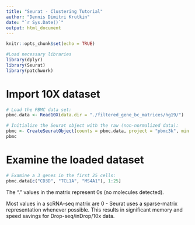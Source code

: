 ```yaml
---
title: "Seurat - Clustering Tutorial"
author: "Dennis Dimitri Krutkin"
date: "`r Sys.Date()`"
output: html_document
---
```


```r
knitr::opts_chunk$set(echo = TRUE)
```

```r
#Load necessary libraries
library(dplyr)
library(Seurat)
library(patchwork)
```

# Import 10X dataset
```r
# Load the PBMC data set:
pbmc.data <- Read10X(data.dir = "./filtered_gene_bc_matrices/hg19/")

# Initialize the Seurat object with the raw (non-normalized data):
pbmc <- CreateSeuratObject(counts = pbmc.data, project = "pbmc3k", min.cells = 3, min.features = 200)
pbmc
```

# Examine the loaded dataset
```r
# Examine a 3 genes in the first 25 cells:
pbmc.data[c("CD3D", "TCL1A", "MS4A1"), 1:25]
```
The "." values in the matrix represent 0s (no molecules detected). 

Most values in a scRNA-seq matrix are 0 - Seurat uses a sparse-matrix representation whenever possible. This results in significant memory and speed savings for Drop-seq/inDrop/10x data.



